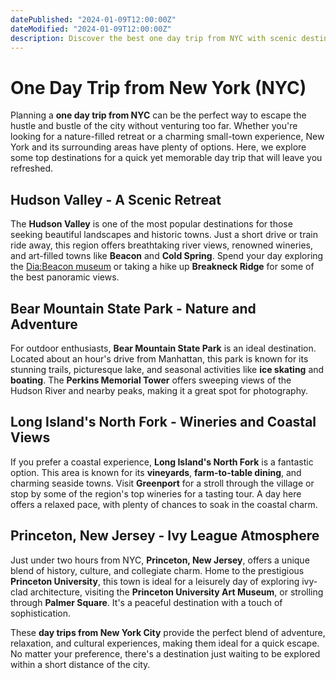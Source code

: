 ```yaml
---
datePublished: "2024-01-09T12:00:00Z"
dateModified: "2024-01-09T12:00:00Z"
description: Discover the best one day trip from NYC with scenic destinations, exciting activities, and top recommendations for a perfect getaway.
---
```


# One Day Trip from New York (NYC)

Planning a **one day trip from NYC** can be the perfect way to escape the hustle and bustle of the city without venturing too far. Whether you're looking for a nature-filled retreat or a charming small-town experience, New York and its surrounding areas have plenty of options. Here, we explore some top destinations for a quick yet memorable day trip that will leave you refreshed.

## Hudson Valley - A Scenic Retreat

The **Hudson Valley** is one of the most popular destinations for those seeking beautiful landscapes and historic towns. Just a short drive or train ride away, this region offers breathtaking river views, renowned wineries, and art-filled towns like **Beacon** and **Cold Spring**. Spend your day exploring the [Dia:Beacon museum](https://www.diaart.org/visit/visit/dia-beacon-beacon-united-states) or taking a hike up **Breakneck Ridge** for some of the best panoramic views.

## Bear Mountain State Park - Nature and Adventure

For outdoor enthusiasts, **Bear Mountain State Park** is an ideal destination. Located about an hour's drive from Manhattan, this park is known for its stunning trails, picturesque lake, and seasonal activities like **ice skating** and **boating**. The **Perkins Memorial Tower** offers sweeping views of the Hudson River and nearby peaks, making it a great spot for photography.

<PromotionSection />

## Long Island's North Fork - Wineries and Coastal Views

If you prefer a coastal experience, **Long Island's North Fork** is a fantastic option. This area is known for its **vineyards**, **farm-to-table dining**, and charming seaside towns. Visit **Greenport** for a stroll through the village or stop by some of the region's top wineries for a tasting tour. A day here offers a relaxed pace, with plenty of chances to soak in the coastal charm.

## Princeton, New Jersey - Ivy League Atmosphere

Just under two hours from NYC, **Princeton, New Jersey**, offers a unique blend of history, culture, and collegiate charm. Home to the prestigious **Princeton University**, this town is ideal for a leisurely day of exploring ivy-clad architecture, visiting the **Princeton University Art Museum**, or strolling through **Palmer Square**. It's a peaceful destination with a touch of sophistication.

These **day trips from New York City** provide the perfect blend of adventure, relaxation, and cultural experiences, making them ideal for a quick escape. No matter your preference, there's a destination just waiting to be explored within a short distance of the city.

